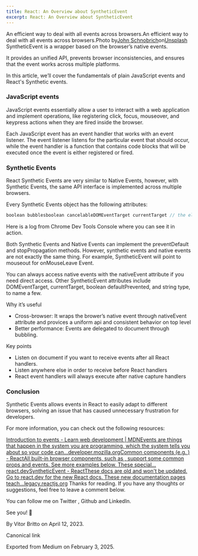 ```yaml
---
title: React: An Overview about SyntheticEvent
excerpt: React: An Overview about SyntheticEvent
---
```


An efficient way to deal with all events across browsers.An efficient way to deal with all events across browsers.Photo by[John Schnobrich](https://unsplash.com/@johnschno?utm_source=medium&utm_medium=referral)on[Unsplash](https://unsplash.com?utm_source=medium&utm_medium=referral)
SyntheticEvent is a wrapper based on the browser’s native events.

It provides an unified API, prevents browser inconsistencies, and ensures that the event works across multiple platforms.

In this article, we’ll cover the fundamentals of plain JavaScript events and React's Synthetic events.

### JavaScript events

JavaScript events essentially allow a user to interact with a web application and implement operations, like registering click, focus, mouseover, and keypress actions when they are fired inside the browser.

Each JavaScript event has an event handler that works with an event listener. The event listener listens for the particular event that should occur, while the event handler is a function that contains code blocks that will be executed once the event is either registered or fired.

### Synthetic Events

React Synthetic Events are very similar to Native Events, however, with Synthetic Events, the same API interface is implemented across multiple browsers.

Every Synthetic Events object has the following attributes:

```js
boolean bubblesboolean cancelableDOMEventTarget currentTarget // the element that the handler is registeredboolean defaultPreventednumber eventPhaseboolean isTrustedDOMEvent nativeEventvoid preventDefault()boolean isDefaultPrevented()void stopPropagation()boolean isPropagationStopped()void persist()DOMEventTarget target // the element that the handler is triggerednumber timeStampstring type
```

Here is a log from Chrome Dev Tools Console where you can see it in action.

Both Synthetic Events and Native Events can implement the preventDefault and stopPropagation methods. However, synthetic events and native events are not exactly the same thing. For example, SyntheticEvent will point to mouseout for onMouseLeave Event.

You can always access native events with the nativeEvent attribute if you need direct access. Other SyntheticEvent attributes include DOMEventTarget, currentTarget, boolean defaultPrevented, and string type, to name a few.

Why it’s useful

- Cross-browser: It wraps the brower’s native event through nativeEvent attribute and provices a uniform api and consistent behavior on top level
- Better performance: Events are delegated to document through bubbling.

Key points

- Listen on document if you want to receive events after all React handlers.
- Listen anywhere else in order to receive before React handlers
- React event handlers will always execute after native capture handlers

### Conclusion

Synthetic Events allows events in React to easily adapt to different browsers, solving an issue that has caused unnecessary frustration for developers.

For more information, you can check out the following resources:

[Introduction to events - Learn web development | MDNEvents are things that happen in the system you are programming, which the system tells you about so your code can…developer.mozilla.org](https://developer.mozilla.org/en-US/docs/Learn/JavaScript/Building_blocks/Events)[](https://developer.mozilla.org/en-US/docs/Learn/JavaScript/Building_blocks/Events)[Common components (e.g. ) - ReactAll built-in browser components, such as , support some common props and events. See more examples below. These special…react.dev](https://react.dev/reference/react-dom/components/common)[](https://react.dev/reference/react-dom/components/common)[SyntheticEvent - ReactThese docs are old and won't be updated. Go to react.dev for the new React docs. These new documentation pages teach…legacy.reactjs.org](https://legacy.reactjs.org/docs/events.html)[](https://legacy.reactjs.org/docs/events.html)
Thanks for reading. If you have any thoughts or suggestions, feel free to leave a comment below.

You can follow me on Twitter , Github and LinkedIn.

See you! 👋

By Vitor Britto on April 12, 2023.

Canonical link

Exported from Medium on February 3, 2025.
